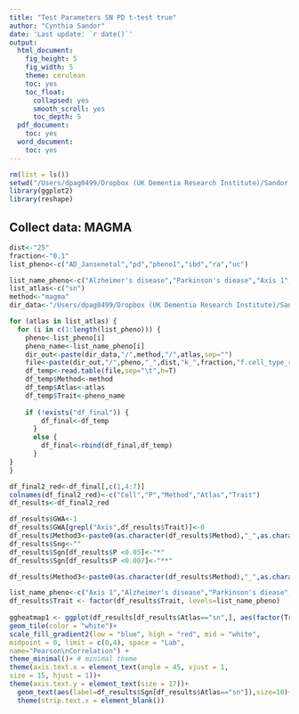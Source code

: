 ```yaml
---
title: "Test Parameters SN PD t-test true"
author: "Cynthia Sandor"
date: 'Last update: `r date()`'
output:
  html_document:
    fig_height: 5
    fig_width: 5
    theme: cerulean
    toc: yes
    toc_float:
      collapsed: yes
      smooth_scroll: yes
      toc_depth: 5
  pdf_document:
    toc: yes
  word_document:
    toc: yes
---
```




```r
rm(list = ls())
setwd("/Users/dpag0499/Dropbox (UK Dementia Research Institute)/Sandor Lab/Backup/PROJECTS/gemma_R/src/tissue_specificity")
library(ggplot2)
library(reshape)
```

## Collect data: MAGMA



```r

dist<-"25"
fraction<-"0.1"
list_pheno<-c("AD_Jansenetal","pd","pheno1","ibd","ra","uc")

list_name_pheno<-c("Alzheimer's disease","Parkinson's diease","Axis 1","Inflammatory Bowel Disease","Rheumatoid Arthritis","Ulcerative Colitis")
list_atlas<-c("sn")
method<-"magma"
dir_data<-"/Users/dpag0499/Dropbox (UK Dementia Research Institute)/Sandor Lab/Backup/PROJECTS/gemma_R/src/tissue_specificity"

for (atlas in list_atlas) {
  for (i in c(1:length(list_pheno))) {
    pheno<-list_pheno[i]
    pheno_name<-list_name_pheno[i]
    dir_out<-paste(dir_data,"/",method,"/",atlas,sep="")
    file<-paste(dir_out,"/",pheno,"_",dist,"k_",fraction,"f.cell_type_results.txt",sep="")
    df_temp<-read.table(file,sep="\t",h=T)
    df_temp$Method<-method
    df_temp$Atlas<-atlas
    df_temp$Trait<-pheno_name
    
    if (!exists("df_final")) {
        df_final<-df_temp
      }
      else {
        df_final<-rbind(df_final,df_temp)
      }
}
}

```



```r
df_final2_red<-df_final[,c(1,4:7)]
colnames(df_final2_red)<-c("Cell","P","Method","Atlas","Trait")
df_results<-df_final2_red

df_results$GWA<-1
df_results$GWA[grepl("Axis",df_results$Trait)]<-0
df_results$Method3<-paste0(as.character(df_results$Method),"_",as.character(df_results$GWA))
df_results$Sng<-""
df_results$Sgn[df_results$P <0.05]<-"*"
df_results$Sgn[df_results$P <0.007]<-"**"

df_results$Method3<-paste0(as.character(df_results$Method),"_",as.character(df_results$GWA))

```

```r
list_name_pheno<-c("Axis 1","Alzheimer's disease","Parkinson's diease","Inflammatory Bowel Disease","Rheumatoid Arthritis","Ulcerative Colitis")
df_results$Trait <- factor(df_results$Trait, levels=list_name_pheno)
               
ggheatmap1 <- ggplot(df_results[df_results$Atlas=="sn",], aes(factor(Trait) , Cell, fill = -log(P,10)))+
geom_tile(color = "white")+
scale_fill_gradient2(low = "blue", high = "red", mid = "white",
midpoint = 0, limit = c(0,4), space = "Lab",
name="Pearson\nCorrelation") +
theme_minimal()+ # minimal theme
theme(axis.text.x = element_text(angle = 45, vjust = 1,
size = 15, hjust = 1))+
theme(axis.text.y = element_text(size = 17))+
  geom_text(aes(label=df_results$Sgn[df_results$Atlas=="sn"]),size=10)+
  theme(strip.text.x = element_blank())



```
